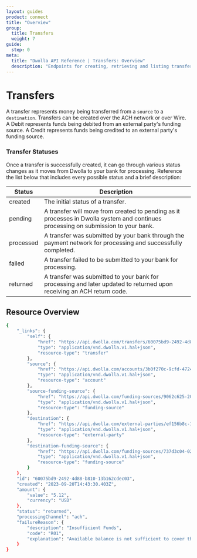 ```yaml
---
layout: guides
product: connect
title: "Overview"
group:
  title: Transfers
  weight: 7
guide:
  step: 0
meta:
  title: "Dwolla API Reference | Transfers: Overview"
  description: "Endpoints for creating, retrieving and listing transfers."
---
```



# Transfers

A transfer represents money being transferred from a `source` to a `destination`. Transfers can be created over the ACH network or over Wire. A Debit represents funds being debited from an <span><ContentTooltip preset="external-party">external party</ContentTooltip></span>'s funding source. A Credit represents funds being credited to an external party's funding source.

### Transfer Statuses

Once a transfer is successfully created, it can go through various status changes as it moves from Dwolla to your bank for processing. Reference the list below that includes every possible status and a brief description:

| Status    | Description                                                                                                                        |
| --------- | ---------------------------------------------------------------------------------------------------------------------------------- |
| created   | The initial status of a transfer.                                                                                                  |
| pending   | A transfer will move from created to pending as it processes in Dwolla system and continues processing on submission to your bank. |
| processed | A transfer was submitted by your bank through the payment network for processing and successfully completed.                       |
| failed    | A transfer failed to be submitted to your bank for processing.                                                                     |
| returned  | A transfer was submitted to your bank for processing and later updated to returned upon receiving an ACH return code.              |

## Resource Overview

<Table table={Transfer} />

```bash
{
    "_links": {
        "self": {
            "href": "https://api.dwolla.com/transfers/60075bd9-2492-4d88-b810-13b162cdec03",
            "type": "application/vnd.dwolla.v1.hal+json",
            "resource-type": "transfer"
        },
        "source": {
            "href": "https://api.dwolla.com/accounts/3b0f270c-9cfd-4724-bae8-aa4b1659cbb3",
            "type": "application/vnd.dwolla.v1.hal+json",
            "resource-type": "account"
        },
        "source-funding-source": {
            "href": "https://api.dwolla.com/funding-sources/9062c625-2094-47ed-9d1f-f40315e4bea7",
            "type": "application/vnd.dwolla.v1.hal+json",
            "resource-type": "funding-source"
        },
        "destination": {
            "href": "https://api.dwolla.com/external-parties/ef156b8c-159b-45dc-9e1a-9a92fa355cdc",
            "type": "application/vnd.dwolla.v1.hal+json",
            "resource-type": "external-party"
        },
        "destination-funding-source": {
            "href": "https://api.dwolla.com/funding-sources/737d3c04-02c3-416f-b327-cd5419999b3f",
            "type": "application/vnd.dwolla.v1.hal+json",
            "resource-type": "funding-source"
        }
    },
    "id": "60075bd9-2492-4d88-b810-13b162cdec03",
    "created": "2023-09-20T14:43:30.403Z",
    "amount": {
        "value": "5.12",
        "currency": "USD"
    },
    "status": "returned",
    "processingChannel": "ach",
    "failureReason": {
        "description": "Insufficient Funds",
        "code": "R01",
        "explanation": "Available balance is not sufficient to cover the dollar amount of the debit entry."
    }
}
```
